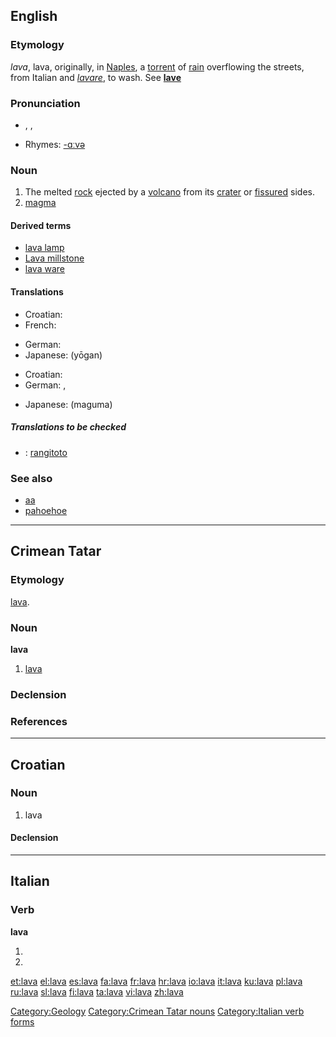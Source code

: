 {{see|Lava}}
{{wikipedia}}
==English==
===Etymology===
{{I.}} ''lava'', lava, originally, in [[Naples]], a [[torrent]] of [[rain]] overflowing the streets, from Italian and {{L.}} ''[[lavare]]'', to wash. See '''[[lave]]'''

===Pronunciation===
* {{enPR|läʹvə}}, {{IPA|/lɑːvə/}}, {{SAMPA|/lA:v@/}}
* Rhymes: [[Rhymes:English:-ɑːvə|-ɑːvə]]

===Noun===
{{en-noun|s|-}}

# The melted [[rock]] ejected by a [[volcano]] from its [[crater]] or [[fissure]]d sides.<!--encyclopedic info: It flows out in streams sometimes miles or kilometres in length. It also issues from fissures in the earth's surface, and forms beds covering many square miles, as in the Northwestern United States.
#: '''Note:''' Lavas are classed, according to their 1) structure, as [[scoriaceous]] or [[cellular]], [[glassy]], [[stony]], etc., 2) according to the material of which they consist, as [[doleritic]], [[trachytic]], etc., and 3) according to their form in flows as either [[aa]] or [[pahoehoe]].-->
# [[magma]]<!--, molten rock ''within'' the earth.-->

====Derived terms====
*[[lava lamp]]
*[[Lava millstone]]<!--:, a hard and coarse basaltic millstone from the neighborhood of the [[Rhine]].-->
*[[lava ware]]<!--:, a kind of cheap pottery made of iron slag cast into tiles, [[urn]]s, table tops, etc., resembling lava in appearance.-->

====Translations====
{{trans-top|melted rock}}
*Croatian: {{t|hr|lava|f}}
*French: {{t+|fr|lave|f|lang=French}}
{{trans-mid}}
*German: {{t+|de|Lava|f}}
*Japanese: {{JAchar|[[溶岩]]}} (yōgan)
{{trans-bottom}}

{{trans-top|magma}}
*Croatian: {{t|hr|lava|f}}
*German: {{t+|de|Lava|f}}, {{t-|de|Magma|n}}
{{trans-mid}}
*Japanese: {{JAchar|[[マグマ]]}} (maguma)
{{trans-bottom}}

=====Translations to be checked=====
{{checktrans}}
*{{ttbc|Maori}}: [[rangitoto]]

===See also===
*[[aa]]
*[[pahoehoe]]

[[Category:Geology]]

----
==Crimean Tatar==
===Etymology===
{{It.|crh}} [[lava#Italian|lava]].

===Noun===
'''lava'''

#[[#English|lava]]

===Declension===
{{crh-latin-noun|nıñ|ga|nı|da|dan}}

===References===
{{R:Useinov-Mireev 2002}}

[[Category:Crimean Tatar nouns]]

----

==Croatian==

===Noun===
{{hr-noun|g=f|lave}}

# {{geology|lang=hr}} lava

====Declension====
{{hr-decl-noun
|lava|lave
|lave|lava
|lavi|lavama
|lavu|lave
|lavo|lave
|lavi|lavama
|lavom|lavama
}}

----

==Italian==

===Verb===
'''lava'''

# {{form of|[[third-person|Third-person]] [[singular]] [[present tense]]|[[lavare#Italian|lavare]]|lang=Italian}}
# {{form of|[[second-person|Second-person]] singular [[imperative]]|lavare#Italian|lavare|lang=Italian}}

[[Category:Italian verb forms]]

[[et:lava]]
[[el:lava]]
[[es:lava]]
[[fa:lava]]
[[fr:lava]]
[[hr:lava]]
[[io:lava]]
[[it:lava]]
[[ku:lava]]
[[pl:lava]]
[[ru:lava]]
[[sl:lava]]
[[fi:lava]]
[[ta:lava]]
[[vi:lava]]
[[zh:lava]]